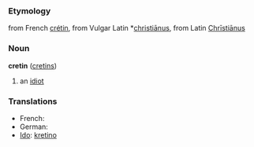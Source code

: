 ===Etymology===
from French [[crétin]], from Vulgar Latin *[[christianus|christiānus]], from Latin [[Christianus|Chrīstiānus]] <!-- what an interesting etymology -->
===Noun===
'''cretin''' ([[cretins]])

#an [[idiot]]

===Translations===
*French:
*German:
*[[Ido]]: [[kretino]]